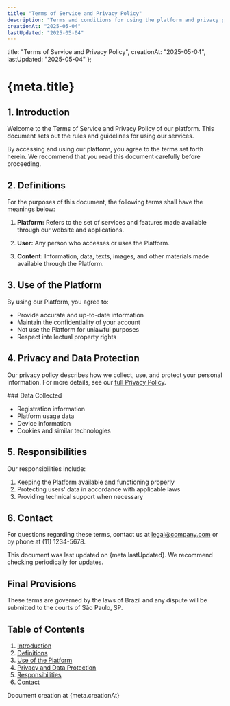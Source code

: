 ```yaml
---
title: "Terms of Service and Privacy Policy"
description: "Terms and conditions for using the platform and privacy policy"
creationAt: "2025-05-04"
lastUpdated: "2025-05-04"
---
```


  title: "Terms of Service and Privacy Policy",
  creationAt: "2025-05-04",
  lastUpdated: "2025-05-04"
};

# {meta.title}

## 1. Introduction

Welcome to the Terms of Service and Privacy Policy of our platform.
This document sets out the rules and guidelines for using our services.

By accessing and using our platform, you agree to the terms set forth herein.
We recommend that you read this document carefully before proceeding.

## 2. Definitions

For the purposes of this document, the following terms shall have the meanings below:

1. **Platform:** Refers to the set of services and features made available
   through our website and applications.

2. **User:** Any person who accesses or uses the Platform.

3. **Content:** Information, data, texts, images, and other materials made available
   through the Platform.

## 3. Use of the Platform

By using our Platform, you agree to:

* Provide accurate and up-to-date information
* Maintain the confidentiality of your account
* Not use the Platform for unlawful purposes
* Respect intellectual property rights

## 4. Privacy and Data Protection

Our privacy policy describes how we collect, use, and protect your personal information.
For more details, see our [full Privacy Policy](/privacy).

<InfoBox type="info">
  ### Data Collected

  * Registration information
  * Platform usage data
  * Device information
  * Cookies and similar technologies
</InfoBox>

## 5. Responsibilities

Our responsibilities include:

1. Keeping the Platform available and functioning properly
2. Protecting users' data in accordance with applicable laws
3. Providing technical support when necessary

## 6. Contact

For questions regarding these terms, contact us at [legal@company.com](mailto:legal@company.com)
or by phone at (11) 1234-5678.

<LegalNotice>
  This document was last updated on {meta.lastUpdated}.
  We recommend checking periodically for updates.
</LegalNotice>

<LegalSection>
  <h2>Final Provisions</h2>
  <p>
    These terms are governed by the laws of Brazil and any dispute will be
    submitted to the courts of São Paulo, SP.
  </p>
</LegalSection>

<TableOfContents>
  <h2>Table of Contents</h2>
  <ol>
    <li><a href="#introduction">Introduction</a></li>
    <li><a href="#definitions">Definitions</a></li>
    <li><a href="#use-of-the-platform">Use of the Platform</a></li>
    <li><a href="#privacy-and-data-protection">Privacy and Data Protection</a></li>
    <li><a href="#responsibilities">Responsibilities</a></li>
    <li><a href="#contact">Contact</a></li>
  </ol>
</TableOfContents> 

Document creation at {meta.creationAt}